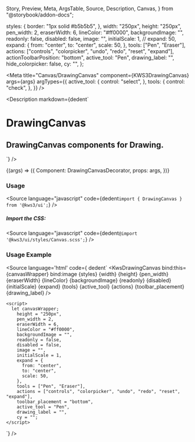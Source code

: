   Story,
  Preview,
  Meta,
  ArgsTable,
  Source,
  Description,
  Canvas,
} from "@storybook/addon-docs";

  styles: {
    border: "1px solid #b5b5b5",
  },
  width: "250px",
  height: "250px",
  pen_width: 2,
  eraserWidth: 6,
  lineColor: "#ff0000",
  backgroundImage: "",
  readonly: false,
  disabled: false,
  image: "",
  initialScale: 1,
  // expand: 50,
  expand: {
    from: "center",
    to: "center",
    scale: 50,
  },
  tools: ["Pen", "Eraser"],
  actions: ["controls", "colorpicker", "undo", "redo", "reset", "expand"],
  actionToolbarPosition: "bottom",
  active_tool: "Pen",
  drawing_label: "",
  hide_colorpicker: false,
  cy: "",
};

<Meta
  title="Canvas/DrawingCanvas"
  component={KWS3DrawingCanvas}
  args={args}
  argTypes={{
    active_tool: {
      control: "select",
    },
    tools: {
      control: "check",
    },
  }}
/>

<Description
  markdown={dedent`
# DrawingCanvas
## DrawingCanvas components for Drawing.
`}
/>

<Canvas>
  <Story name="Drawing Canvas" args={args}>
    {(args) => ({
      Component: DrawingCanvasDecorator,
      props: args,
    })}
  </Story>
</Canvas>

<ArgsTable story="Drawing Canvas" />

### Usage

<Source
  language="javascript"
  code={dedent`import { DrawingCanvas } from '@kws3/ui';`}
/>

##### Import the CSS:

<Source
  language="javascript"
  code={dedent`@import '@kws3/ui/styles/Canvas.scss';`}
/>

### Usage Example
<Source
  language='html'
  code={ dedent`
      <KwsDrawingCanvas
        bind:this={canvasWrapper}
        bind:image
        {styles}
        {width}
        {height}
        {pen_width}
        {eraserWidth}
        {lineColor}
        {backgroundImage}
        {readonly}
        {disabled}
        {initialScale}
        {expand}
        {tools}
        {active_tool}
        {actions}
        {toolbar_placement}
        {drawing_label}
        />
    
    <script>
      let canvasWrapper;
        height = "250px",
        pen_width = 2,
        eraserWidth = 6,
        lineColor = "#ff0000",
        backgroundImage = "",
        readonly = false,
        disabled = false,
        image = "",
        initialScale = 1,
        expand = {
          from: "center",
          to: "center",
          scale: 50,
        },
        tools = ["Pen", "Eraser"],
        actions = ["controls", "colorpicker", "undo", "redo", "reset", "expand"],
        toolbar_placement = "bottom",
        active_tool = "Pen",
        drawing_label = "",
        cy = "";
    </script>
  `}
/>
